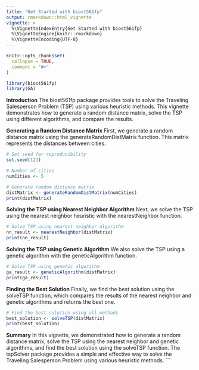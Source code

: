 ```yaml
---
title: "Get Started with biost561fp"
output: rmarkdown::html_vignette
vignette: >
  %\VignetteIndexEntry{Get Started with biost561fp}
  %\VignetteEngine{knitr::rmarkdown}
  %\VignetteEncoding{UTF-8}
---
```


```r
knitr::opts_chunk$set(
  collapse = TRUE,
  comment = "#>"
)
```

```r
library(biost561fp)
library(GA)
```
__Introduction__
The biost561fp package provides tools to solve the Traveling Salesperson Problem (TSP) using various heuristic methods. This vignette demonstrates how to generate a random distance matrix, solve the TSP using different algorithms, and compare the results.

__Generating a Random Distance Matrix__
First, we generate a random distance matrix using the generateRandomDistMatrix function. This matrix represents the distances between cities.
```r
# Set seed for reproducibility
set.seed(123)

# Number of cities
numCities <- 5

# Generate random distance matrix
distMatrix <- generateRandomDistMatrix(numCities)
print(distMatrix)
```

__Solving the TSP using Nearest Neighbor Algorithm__
Next, we solve the TSP using the nearest neighbor heuristic with the nearestNeighbor function.

```r
# Solve TSP using nearest neighbor algorithm
nn_result <- nearestNeighbor(distMatrix)
print(nn_result)
```
__Solving the TSP using Genetic Algorithm__
We also solve the TSP using a genetic algorithm with the geneticAlgorithm function.

```r
# Solve TSP using genetic algorithm
ga_result <- geneticAlgorithm(distMatrix)
print(ga_result)
```
__Finding the Best Solution__
Finally, we find the best solution using the solveTSP function, which compares the results of the nearest neighbor and genetic algorithms and returns the best one.

```r
# Find the best solution using all methods
best_solution <- solveTSP(distMatrix)
print(best_solution)
```
__Summary__
In this vignette, we demonstrated how to generate a random distance matrix, solve the TSP using the nearest neighbor and genetic algorithms, and find the best solution using the solveTSP function. The tspSolver package provides a simple and effective way to solve the Traveling Salesperson Problem using various heuristic methods.
```
